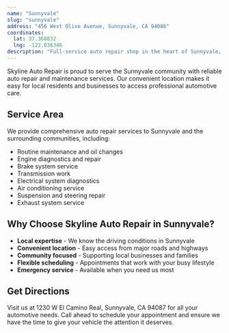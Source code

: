 ```yaml
---
name: "Sunnyvale"
slug: "sunnyvale"
address: "456 West Olive Avenue, Sunnyvale, CA 94086"
coordinates:
  lat: 37.368832
  lng: -122.036346
description: "Full-service auto repair shop in the heart of Sunnyvale, serving the entire South Bay."
---
```


Skyline Auto Repair is proud to serve the Sunnyvale community with reliable auto repair and maintenance services. Our convenient location makes it easy for local residents and businesses to access professional automotive care.

## Service Area

We provide comprehensive auto repair services to Sunnyvale and the surrounding communities, including:

- Routine maintenance and oil changes
- Engine diagnostics and repair
- Brake system service
- Transmission work
- Electrical system diagnostics
- Air conditioning service
- Suspension and steering repair
- Exhaust system service

## Why Choose Skyline Auto Repair in Sunnyvale?

- **Local expertise** - We know the driving conditions in Sunnyvale
- **Convenient location** - Easy access from major roads and highways
- **Community focused** - Supporting local businesses and families
- **Flexible scheduling** - Appointments that work with your busy lifestyle
- **Emergency service** - Available when you need us most

## Get Directions

Visit us at 1230 W El Camino Real, Sunnyvale, CA 94087 for all your automotive needs. Call ahead to schedule your appointment and ensure we have the time to give your vehicle the attention it deserves.
